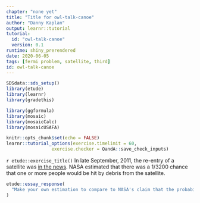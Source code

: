 ```yaml
---
chapter: "none yet"
title: "Title for owl-talk-canoe"
author: "Danny Kaplan"
output: learnr::tutorial
tutorial:
  id: "owl-talk-canoe"
  version: 0.1
runtime: shiny_prerendered
date: 2020-06-05 
tags: [fermi problem, satellite, third]
id: owl-talk-canoe
---
```


```r
SDSdata::sds_setup()
library(etude)
library(learnr)
library(gradethis)

library(ggformula)
library(mosaic)
library(mosaicCalc)
library(mosaicUSAFA)

knitr::opts_chunk$set(echo = FALSE)
learnr::tutorial_options(exercise.timelimit = 60, 
                 exercise.checker = QandA::save_check_inputs)
```


`r etude::exercise_title()` In late September, 2011, the re-entry of a satellite was [in the news](http://www.nytimes.com/2011/09/23/science/space/23satellite.html?_r=1&scp=3&sq=nasa%203200%20satellite&st=cse). NASA estimated that there was a 1/3200 chance that one or more people would be hit by debris from the satellite.

```r
etude::essay_response(
  "Make your own estimation to compare to NASA's claim that the probability is 1/3200. Make sure to explain the logic behind your estimate and give rough numerical values for each of the parameters that enter in to the problem. The spirit of your answer should be to give a probability that would be no more than 10 times the actual probability (whatever that is) and no less than one-tenth the actual probability."
)
```



